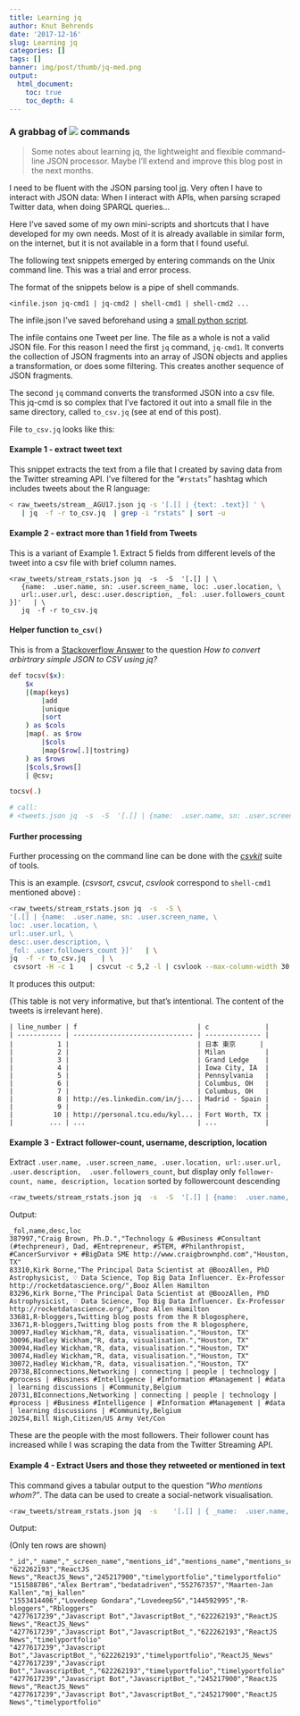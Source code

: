 ```yaml
---
title: Learning jq 
author: Knut Behrends
date: '2017-12-16'
slug: Learning jq
categories: []
tags: []
banner: img/post/thumb/jq-med.png
output:
  html_document:
    toc: true
    toc_depth: 4
---
```


### A grabbag of ![](/img/portfolio/jq-med.png) commands 


> Some notes about learning jq, the  lightweight and flexible command-line JSON processor. Maybe I'll extend and improve this blog post in the next months. 



I need to be fluent with the JSON parsing tool [jq](https://stedolan.github.io/jq/).
Very often I have to interact with JSON data: When I interact with APIs,
when parsing scraped Twitter data, when doing SPARQL queries... 


Here I've saved some of my own mini-scripts and shortcuts that I have developed for my own needs. Most of it is already available in similar form, on the internet, but it is not available in a form that I found useful.



The following text snippets emerged by entering commands on the Unix command line.
This was a trial and error process.


The format of the snippets below is a pipe of shell commands.

`<infile.json jq-cmd1 | jq-cmd2 | shell-cmd1 | shell-cmd2 ... `

The infile.json I've saved beforehand using a [small python script](https://stackoverflow.com/a/47791375/202553).

The infile contains one Tweet per line. The file as a whole is not a valid JSON file. For this reason I need the first `jq` command, `jq-cmd1`. It converts the collection of JSON fragments into an array of JSON objects and applies a transformation, or does some filtering. This creates another sequence of JSON fragments. 

The second `jq` command converts the transformed JSON into a csv file. This jq-cmd is so complex that I've factored it out into a small file in the same directory, called `to_csv.jq` (see at end of this post).  

File `to_csv.jq` looks like this:


#### Example 1 - extract tweet text

This snippet extracts the text from a file that I created by saving data from the Twitter streaming API. I've filtered for the "`#rstats`" hashtag which includes tweets about the R language:

```bash
< raw_tweets/stream__AGU17.json jq -s '[.[] | {text: .text}] ' \
   | jq  -f -r to_csv.jq  | grep -i "rstats" | sort -u
```


#### Example 2 - extract more than 1 field from Tweets 

This is a variant of Example 1. Extract 5 fields from different levels of the tweet into a csv file with brief column names.


```
<raw_tweets/stream_rstats.json jq  -s  -S  '[.[] | \
   {name:  .user.name, sn: .user.screen_name, loc: .user.location, \
   url:.user.url, desc:.user.description, _fol: .user.followers_count }]'   | \
   jq  -f -r to_csv.jq

```

#### Helper function `to_csv()`

This is from a [Stackoverflow Answer](https://stackoverflow.com/a/44012345/202553) to the question *How to convert arbirtrary simple JSON to CSV using jq?*  

```bash

def tocsv($x):
    $x
    |(map(keys)
        |add
        |unique
        |sort
    ) as $cols
    |map(. as $row
        |$cols
        |map($row[.]|tostring)
    ) as $rows
    |$cols,$rows[]
    | @csv;

tocsv(.)

# call: 
# <tweets.json jq  -s  -S  '[.[] | {name:  .user.name, sn: .user.screen_name, loc: .user.location, url:.user.url, desc:.user.description, _fol: .user.followers_count }]'  | jq  -f -r to_csv.jq

```

#### Further processing

Further processing on the command line can be done with the *[csvkit](http://csvkit.readthedocs.io/en/1.0.2/tricks.html#installation)* suite of tools.

This is an example. (*csvsort*, *csvcut*, *csvlook* correspond to `shell-cmd1` mentioned above) :

```bash
<raw_tweets/stream_rstats.json jq  -s  -S \
'[.[] | {name:  .user.name, sn: .user.screen_name, \
loc: .user.location, \
url:.user.url, \
desc:.user.description, \
_fol: .user.followers_count }]'   | \
jq  -f -r to_csv.jq    | \
 csvsort -H -c 1    | csvcut -c 5,2 -l | csvlook --max-column-width 30 --max-rows 10

```

It produces this output:

(This table is not very informative, but that's intentional. The content of the tweets is irrelevant here).

```
| line_number | f                              | c              |
| ----------- | ------------------------------ | -------------- |
|           1 |                                | 日本 東京      |
|           2 |                                | Milan          |
|           3 |                                | Grand Ledge    |
|           4 |                                | Iowa City, IA  |
|           5 |                                | Pennsylvania   |
|           6 |                                | Columbus, OH   |
|           7 |                                | Columbus, OH   |
|           8 | http://es.linkedin.com/in/j... | Madrid - Spain |
|           9 |                                |                |
|          10 | http://personal.tcu.edu/kyl... | Fort Worth, TX |
|         ... | ...                            | ...            |
```

#### Example 3 - Extract follower-count, username, description, location

Extract `.user.name, .user.screen_name, .user.location, url:.user.url, .user.description,  .user.followers_count`, but display  only `follower-count, name, description, location` sorted by followercount descending

```bash
<raw_tweets/stream_rstats.json jq  -s  -S  '[.[] | {name:  .user.name, sn: .user.screen_name, loc: .user.location, url:.user.url, desc:.user.description, _fol: .user.followers_count }]'   | jq  -f -r to_csv.jq     | csvcut -c 1,4,2,3 | csvsort -c 1 -r  | uniq | more 
```

Output:


```
_fol,name,desc,loc
387997,"Craig Brown, Ph.D.","Technology & #Business #Consultant (#techpreneur), Dad, #Entrepreneur, #STEM, #Philanthropist, #CancerSurvivor + #BigData SME http://www.craigbrownphd.com","Houston, TX"
83310,Kirk Borne,"The Principal Data Scientist at @BoozAllen, PhD Astrophysicist, ♡ Data Science, Top Big Data Influencer. Ex-Professor http://rocketdatascience.org/",Booz Allen Hamilton
83296,Kirk Borne,"The Principal Data Scientist at @BoozAllen, PhD Astrophysicist, ♡ Data Science, Top Big Data Influencer. Ex-Professor http://rocketdatascience.org/",Booz Allen Hamilton
33681,R-bloggers,Twitting blog posts from the R blogosphere,
33671,R-bloggers,Twitting blog posts from the R blogosphere,
30097,Hadley Wickham,"R, data, visualisation.","Houston, TX"
30096,Hadley Wickham,"R, data, visualisation.","Houston, TX"
30094,Hadley Wickham,"R, data, visualisation.","Houston, TX"
30074,Hadley Wickham,"R, data, visualisation.","Houston, TX"
30072,Hadley Wickham,"R, data, visualisation.","Houston, TX"
20738,BIconnections,Networking | connecting | people | technology | #process | #Business #Intelligence | #Information #Management | #data | learning discussions | #Community,Belgium
20731,BIconnections,Networking | connecting | people | technology | #process | #Business #Intelligence | #Information #Management | #data | learning discussions | #Community,Belgium
20254,Bill Nigh,Citizen/US Army Vet/Con
```

These are the people with the most followers. Their follower count has increased while I was  scraping the data from the Twitter Streaming API.

#### Example 4 - Extract Users and those they retweeted or mentioned in text

This command gives a tabular output to the question *"Who mentions whom?"*. The data can be used to create a social-network visualisation.

```bash
<raw_tweets/stream_rstats.json jq  -s    '[.[] | { _name:  .user.name, _screen_name: .user.screen_name, _id:.user.id, mentions_id: .entities.user_mentions[].id, mentions_name: .entities.user_mentions[].name, mentions_screen_name: .entities.user_mentions[].screen_name}]' | jq -f -r to_csv.jq |  grep -P  '^"' | head
```

Output:

(Only ten rows are shown)

```
"_id","_name","_screen_name","mentions_id","mentions_name","mentions_screen_name"
"622262193","ReactJS News","ReactJS_News","245217900","timelyportfolio","timelyportfolio"
"151588786","Alex Bertram","bedatadriven","552767357","Maarten-Jan Kallen","mj_kallen"
"1553414406","Lovedeep Gondara","LovedeepSG","144592995","R-bloggers","Rbloggers"
"4277617239","Javascript Bot","JavascriptBot_","622262193","ReactJS News","ReactJS_News"
"4277617239","Javascript Bot","JavascriptBot_","622262193","ReactJS News","timelyportfolio"
"4277617239","Javascript Bot","JavascriptBot_","622262193","timelyportfolio","ReactJS_News"
"4277617239","Javascript Bot","JavascriptBot_","622262193","timelyportfolio","timelyportfolio"
"4277617239","Javascript Bot","JavascriptBot_","245217900","ReactJS News","ReactJS_News"
"4277617239","Javascript Bot","JavascriptBot_","245217900","ReactJS News","timelyportfolio"

```

